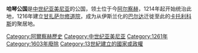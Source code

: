 {{Unreferenced|time=2020-10-28T09:13:20+00:00}}
'''哈琴公国'''是[[中世纪|中世纪]][[亚美尼亚|亚美尼亚]]的公国，领土位于今[[阿尔察赫|阿尔察赫]]，1214年起{{le|哈桑贾拉勒家族|House of Hasan-Jalalyan}}开始统治此地，1216年建立[[甘扎萨尔修道院|甘扎萨尔修道院]]，成为从伊斯兰化的[[巴尔达_(阿塞拜疆)|巴尔达]]迁徙至此的[[卡托利科斯|卡托利科斯]]的聚居地。

[[Category:阿爾察赫歷史|Category:阿爾察赫歷史]]
[[Category:中世纪亚美尼亚|Category:中世纪亚美尼亚]]
[[Category:1261年|Category:1261年]]
[[Category:1603年廢除|Category:1603年廢除]]
[[Category:13世紀建立的國家或政權|Category:13世紀建立的國家或政權]]